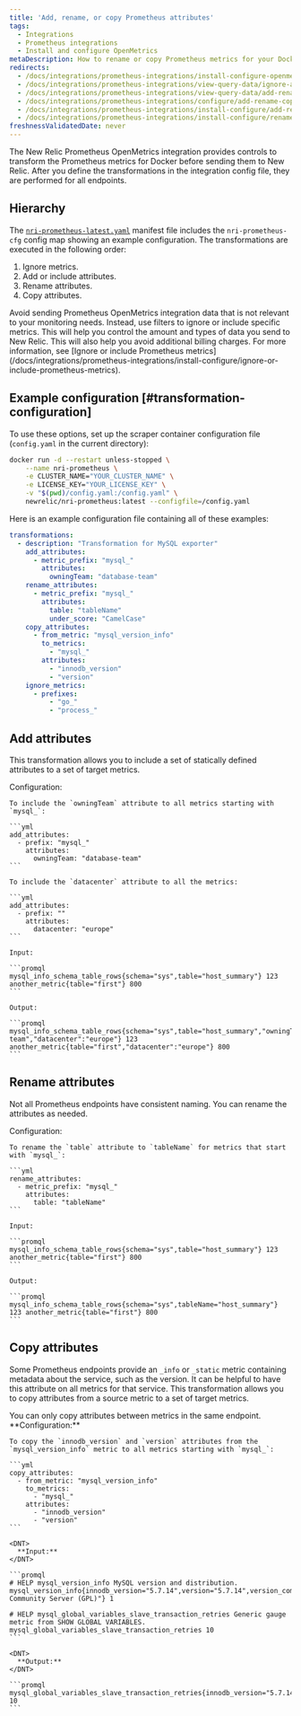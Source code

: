 ```yaml
---
title: 'Add, rename, or copy Prometheus attributes'
tags:
  - Integrations
  - Prometheus integrations
  - Install and configure OpenMetrics
metaDescription: How to rename or copy Prometheus metrics for your Docker integration before sending them to New Relic.
redirects:
  - /docs/integrations/prometheus-integrations/install-configure-openmetrics/add-rename-or-copy-prometheus-attributes
  - /docs/integrations/prometheus-integrations/view-query-data/ignore-add-rename-copy-prometheus-metrics
  - /docs/integrations/prometheus-integrations/view-query-data/add-rename-copy-prometheus-attributes
  - /docs/integrations/prometheus-integrations/configure/add-rename-copy-prometheus-attributes
  - /docs/integrations/prometheus-integrations/install-configure/add-rename-copy-prometheus-attributes
  - /docs/integrations/prometheus-integrations/install-configure/rename-or-copy-prometheus-attributes
freshnessValidatedDate: never
---
```


The New Relic Prometheus OpenMetrics integration provides controls to transform the Prometheus metrics for Docker before sending them to New Relic. After you define the transformations in the integration config file, they are performed for all endpoints.

## Hierarchy

The [`nri-prometheus-latest.yaml`](https://download.newrelic.com/infrastructure_agent/integrations/kubernetes/nri-prometheus-latest.yaml) manifest file includes the `nri-prometheus-cfg` config map showing an example configuration. The transformations are executed in the following order:

1. Ignore metrics.
2. Add or include attributes.
3. Rename attributes.
4. Copy attributes.

<Callout variant="important">
  Avoid sending Prometheus OpenMetrics integration data that is not relevant to your monitoring needs. Instead, use filters to ignore or include specific metrics. This will help you control the amount and types of data you send to New Relic. This will also help you avoid additional billing charges. For more information, see [Ignore or include Prometheus metrics](/docs/integrations/prometheus-integrations/install-configure/ignore-or-include-prometheus-metrics).
</Callout>

## Example configuration [#transformation-configuration]

To use these options, set up the scraper container configuration file (`config.yaml` in the current directory):

```sh
docker run -d --restart unless-stopped \
    --name nri-prometheus \
    -e CLUSTER_NAME="YOUR_CLUSTER_NAME" \
    -e LICENSE_KEY="YOUR_LICENSE_KEY" \
    -v "$(pwd)/config.yaml:/config.yaml" \
    newrelic/nri-prometheus:latest --configfile=/config.yaml
```

Here is an example configuration file containing all of these examples:

```yml
transformations:
  - description: "Transformation for MySQL exporter"
    add_attributes:
      - metric_prefix: "mysql_"
        attributes:
          owningTeam: "database-team"
    rename_attributes:
      - metric_prefix: "mysql_"
        attributes:
          table: "tableName"
          under_score: "CamelCase"
    copy_attributes:
      - from_metric: "mysql_version_info"
        to_metrics:
          - "mysql_"
        attributes:
          - "innodb_version"
          - "version"
    ignore_metrics:
      - prefixes:
          - "go_"
          - "process_"
```

## Add attributes

This transformation allows you to include a set of statically defined attributes to a set of target metrics.

<CollapserGroup>
  <Collapser
    id="example-copy"
    title="Add attributes"
  >
    Configuration:

    To include the `owningTeam` attribute to all metrics starting with `mysql_`:

    ```yml
    add_attributes:
      - prefix: "mysql_"
        attributes: 
          owningTeam: "database-team"
    ```

    To include the `datacenter` attribute to all the metrics:

    ```yml
    add_attributes:
      - prefix: ""
        attributes: 
          datacenter: "europe"
    ```

    Input:

    ```promql
    mysql_info_schema_table_rows{schema="sys",table="host_summary"} 123 another_metric{table="first"} 800
    ```

    Output:

    ```promql
    mysql_info_schema_table_rows{schema="sys",table="host_summary","owningTeam":"database-team","datacenter":"europe"} 123 another_metric{table="first","datacenter":"europe"} 800
    ```
  </Collapser>
</CollapserGroup>

## Rename attributes

Not all Prometheus endpoints have consistent naming. You can rename the attributes as needed.

<CollapserGroup>
  <Collapser
    id="example-rename"
    title="Rename attributes"
  >
    Configuration:

    To rename the `table` attribute to `tableName` for metrics that start with `mysql_`:

    ```yml
    rename_attributes:
      - metric_prefix: "mysql_" 
        attributes:
          table: "tableName"
    ```

    Input:

    ```promql
    mysql_info_schema_table_rows{schema="sys",table="host_summary"} 123 another_metric{table="first"} 800
    ```

    Output:

    ```promql
    mysql_info_schema_table_rows{schema="sys",tableName="host_summary"} 123 another_metric{table="first"} 800
    ```
  </Collapser>
</CollapserGroup>

## Copy attributes

Some Prometheus endpoints provide an `_info` or `_static` metric containing metadata about the service, such as the version. It can be helpful to have this attribute on all metrics for that service. This transformation allows you to copy attributes from a source metric to a set of target metrics.

<Callout variant="important">
  You can only copy attributes between metrics in the same endpoint.
</Callout>

<CollapserGroup>
  <Collapser
    id="example-copy"
    title="Copy attributes"
  >
    <DNT>
      **Configuration:**
    </DNT>

    To copy the `innodb_version` and `version` attributes from the `mysql_version_info` metric to all metrics starting with `mysql_`:

    ```yml
    copy_attributes:
      - from_metric: "mysql_version_info"
        to_metrics:
          - "mysql_" 
        attributes: 
          - "innodb_version"
          - "version"
    ```

    <DNT>
      **Input:**
    </DNT>

    ```promql
    # HELP mysql_version_info MySQL version and distribution. 
    mysql_version_info{innodb_version="5.7.14",version="5.7.14",version_comment="MySQL Community Server (GPL)"} 1

    # HELP mysql_global_variables_slave_transaction_retries Generic gauge metric from SHOW GLOBAL VARIABLES. 
    mysql_global_variables_slave_transaction_retries 10
    ```

    <DNT>
      **Output:**
    </DNT>

    ```promql
    mysql_global_variables_slave_transaction_retries{innodb_version="5.7.14",version="5.7.14"} 10
    ```
  </Collapser>
</CollapserGroup>
